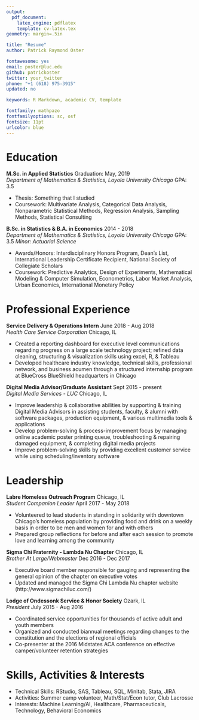 ```yaml
---
output: 
  pdf_document:
    latex_engine: pdflatex
    template: cv-latex.tex
geometry: margin=.5in

title: "Resume"
author: Patrick Raymond Oster

fontawesome: yes  
email: poster@luc.edu  
github: patrickoster
twitter: your_twitter
phone: "+1 (618) 975-3915"
updated: no

keywords: R Markdown, academic CV, template

fontfamily: mathpazo
fontfamilyoptions: sc, osf
fontsize: 11pt
urlcolor: blue
---
```


# Education

**M.Sc. in Applied Statistics** \hfill Graduation: May, 2019  
*Department of Mathematics & Statistics, Loyola University Chicago* \hfill GPA: 3.5

- Thesis: Something that I studied
- Coursework: Multivariate Analysis, Categorical Data Analysis, Nonparametric Statistical Methods, Regression Analysis, Sampling Methods, Statistical Consulting

**B.Sc. in Statistics & B.A. in Economics** \hfill 2014 - 2018  
*Department of Mathematics & Statistics, Loyola University Chicago* \hfill GPA: 3.5
*Minor: Actuarial Science*

- Awards/Honors: Interdisciplinary Honors Program, Dean's List, International Leadership Certificate Recipient, National Society of Collegiate Scholars
- Coursework: Predictive Analytics, Design of Experiments, Mathematical Modeling & Computer Simulation, Econometrics, Labor Market Analysis, Urban Economics, International Monetary Policy  

# Professional Experience 

**Service Delivery & Operations Intern** \hfill June 2018 - Aug 2018  
*Health Care Service Corporation* \hfill Chicago, IL

- Created a reporting dashboard for executive level communications regarding progress on a large scale technology project; refined data cleaning, structuring & visualization skills using excel, R, & Tableau
- Developed healthcare industry knowledge, technical skills, professional network, and business acumen through a structured internship program at BlueCross BlueShield headquarters in Chicago

**Digital Media Advisor/Graduate Assistant** \hfill Sept 2015 - present  
*Digital Media Services - LUC* \hfill Chicago, IL

- Improve leadership & collaborative abilities by supporting & training Digital Media Advisors in assisting students, faculty, & alumni with software packages, production equipment, & various multimedia tools & applications
- Develop problem-solving & process-improvement focus by managing online academic poster printing queue, troubleshooting & repairing damaged equipment, & completing digital media projects
- Improve problem-solving skills by providing excellent customer service while using scheduling/inventory software

# Leadership

**Labre Homeless Outreach Program** \hfill Chicago, IL  
*Student Companion Leader* \hfill April 2017 - May 2018  

- Volunteered to lead students in standing in solidarity with downtown Chicago’s homeless population by providing food and drink on a weekly basis in order to be men and women for and with others
- Prepared group reflections for before and after each session to promote love and learning among the community

**Sigma Chi Fraternity - Lambda Nu Chapter** \hfill Chicago, IL  
*Brother At Large/Webmaster* \hfill Dec 2016 - Dec 2017  

- Executive board member responsible for gauging and representing the general opinion of the chapter on executive votes
- Updated and managed the Sigma Chi Lambda Nu chapter website (http://www.sigmachiluc.com/)

**Lodge of Ondessonk Service & Honor Society** \hfill Ozark, IL  
*President* \hfill July 2015 - Aug 2016  

- Coordinated service opportunities for thousands of active adult and youth members
- Organized and conducted biannual meetings regarding changes to the constitution and the elections of regional officials
- Co-presenter at the 2016 Midstates ACA conference on effective camper/volunteer retention strategies

# Skills, Activities & Interests

- Technical Skills: RStudio, SAS, Tableau, SQL, Minitab, Stata, JIRA
- Activities: Summer camp volunteer, Math/Stat/Econ tutor, Club Lacrosse
- Interests: Machine Learning/AI, Healthcare, Pharmaceuticals, Technology, Behavioral Economics

